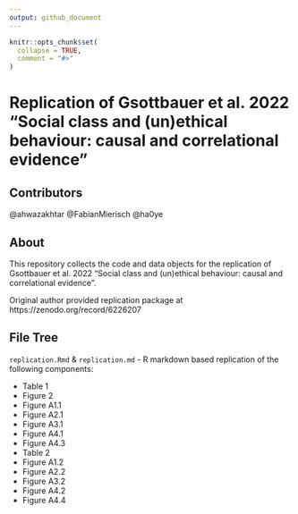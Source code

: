 ```yaml
---
output: github_document
---
```


<!-- README.md is generated from README.Rmd. Please edit that file -->

```r
knitr::opts_chunk$set(
  collapse = TRUE,
  comment = "#>"
)
```

# Replication of Gsottbauer et al. 2022 "Social class and (un)ethical behaviour: causal and correlational evidence"

<!-- badges: start -->
<!-- badges: end -->

## Contributors

@ahwazakhtar
@FabianMierisch
@ha0ye

## About

This repository collects the code and data objects for the replication of Gsottbauer et al. 2022 "Social class and (un)ethical behaviour: causal and correlational evidence".

Original author provided replication package at https://zenodo.org/record/6226207 

## File Tree




`replication.Rmd` & `replication.md` - R markdown based replication of the following components:

* Table 1
* Figure 2
* Figure A1.1
* Figure A2.1
* Figure A3.1
* Figure A4.1
* Figure A4.3
* Table 2
* Figure A1.2
* Figure A2.2
* Figure A3.2
* Figure A4.2
* Figure A4.4

